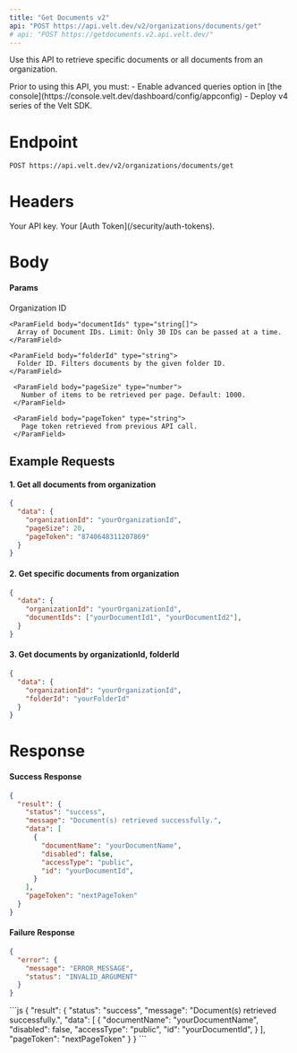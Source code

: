```yaml
---
title: "Get Documents v2"
api: "POST https://api.velt.dev/v2/organizations/documents/get"
# api: "POST https://getdocuments.v2.api.velt.dev/"
---
```


Use this API to retrieve specific documents or all documents from an organization.

<Warning>
Prior to using this API, you must:
- Enable advanced queries option in [the console](https://console.velt.dev/dashboard/config/appconfig)
- Deploy v4 series of the Velt SDK.
</Warning>

# Endpoint

`POST https://api.velt.dev/v2/organizations/documents/get`

# Headers

<ParamField header="x-velt-api-key" type="string" required>
  Your API key.
</ParamField>

<ParamField header="x-velt-auth-token" type="string" required>
  Your [Auth Token](/security/auth-tokens).
</ParamField>

# Body

#### Params

<ParamField body="data" type="object" required>
  <Expandable title="properties">
    <ParamField body="organizationId" type="string" required>
      Organization ID
    </ParamField>

    <ParamField body="documentIds" type="string[]">
      Array of Document IDs. Limit: Only 30 IDs can be passed at a time.
    </ParamField>

    <ParamField body="folderId" type="string">
      Folder ID. Filters documents by the given folder ID.
    </ParamField>

     <ParamField body="pageSize" type="number">
       Number of items to be retrieved per page. Default: 1000. 
     </ParamField>

     <ParamField body="pageToken" type="string">
       Page token retrieved from previous API call.
     </ParamField>
  </Expandable>
</ParamField>

## **Example Requests**

#### 1. Get all documents from organization

```JSON
{
  "data": {
    "organizationId": "yourOrganizationId",
    "pageSize": 20,
    "pageToken": "8740648311207869"
  }
}
```

#### 2. Get specific documents from organization

```JSON
{
  "data": {
    "organizationId": "yourOrganizationId",
    "documentIds": ["yourDocumentId1", "yourDocumentId2"],
  }
}
```

#### 3. Get documents by organizationId, folderId

```JSON
{
  "data": {
    "organizationId": "yourOrganizationId",
    "folderId": "yourFolderId"
  }
}
```

# Response

#### Success Response

```JSON
{
  "result": {
    "status": "success",
    "message": "Document(s) retrieved successfully.",
    "data": [
      {
        "documentName": "yourDocumentName",
        "disabled": false,
        "accessType": "public",
        "id": "yourDocumentId",
      }
    ],
    "pageToken": "nextPageToken"
  }
}

```

#### Failure Response

```JSON
{
  "error": {
    "message": "ERROR_MESSAGE",
    "status": "INVALID_ARGUMENT"
  }
}
```

<ResponseExample>
```js
{
  "result": {
    "status": "success",
    "message": "Document(s) retrieved successfully.",
    "data": [
      {
        "documentName": "yourDocumentName",
        "disabled": false,
        "accessType": "public",
        "id": "yourDocumentId",
      }
    ],
    "pageToken": "nextPageToken"
  }
}
```
</ResponseExample>